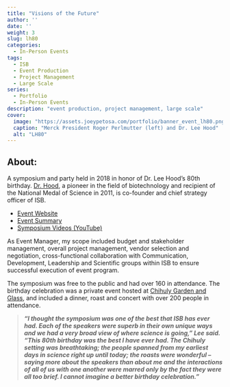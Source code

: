 ```yaml
---
title: "Visions of the Future"
author: ''
date: ''
weight: 3
slug: lh80
categories:
  - In-Person Events
tags:
  - ISB
  - Event Production
  - Project Management
  - Large Scale
series:
  - Portfolio
  - In-Person Events
description: "event production, project management, large scale"
cover:
  image: "https://assets.joeypetosa.com/portfolio/banner_event_lh80.png"
  caption: "Merck President Roger Perlmutter (left) and Dr. Lee Hood"
  alt: "LH80"
---
```


## About:    
A symposium and party held in 2018 in honor of Dr. Lee Hood’s 80th birthday. [Dr. Hood](https://isbscience.org/bio/leroy-hood/), a pioneer in the field of 
biotechnology and recipient of the National Medal of Science in 2011, is 
co-founder and chief strategy officer of ISB. 

* [Event Website](https://isbscience.org/LH80/)  
* [Event Summary](https://isbscience.org/news/2019/01/08/visions-of-the-future-symposium-honors-dr-lee-hood-on-his-80th-birthday/)
* [Symposium Videos (YouTube)](https://youtube.com/playlist?list=PLOojCp_ZOt2dzk2lve0Au0f6NCUas_mKh)

As Event Manager, my scope included budget and stakeholder management, overall 
project management, vendor selection and negotiation, cross-functional 
collaboration with Communication, Development, Leadership and Scientific groups 
within ISB to ensure successful execution of event program.

The symposium was free to the public and had over 160 in attendance. The birthday 
celebration was a private event hosted at [Chihuly Garden and Glass](https://www.chihulygardenandglass.com/), and included a dinner, roast 
and concert with over 200 people in attendance.  

>***“I thought the symposium was one of the best that ISB has ever had. Each of 
the speakers were superb in their own unique ways and we had a very broad view 
of where science is going,” Lee said. "This 80th birthday was the best I have 
ever had. The Chihuly setting was breathtaking; the people spanned from my 
earliest days in science right up until today; the roasts were wonderful -- saying 
more about the speakers than about me and the interactions of all of us 
with one another were marred only by the fact they were all too brief. I cannot 
imagine a better birthday celebration."*** 
